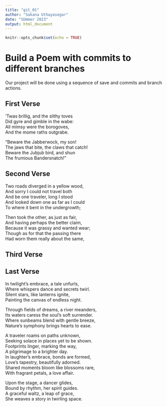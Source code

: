 ```yaml
---
title: "git_01"
author: "Sakana Uthayasegar"
date: "SUmmer 2023"
output: html_document
---
```


```r
knitr::opts_chunk$set(echo = TRUE)
```
# Build a Poem with commits to different branches
Our project will be done using a sequence of save and commits and branch actions.
<!-- Do not modify or change any text in "!--" bracketed areas such as this --- these are instructions to
you, if you change any of this the git program will notice it and compromise your git merging strategy !-->

## First Verse 
<!--Put the first five lines of a poem by Lewis Carrol in this section!-->


’Twas brillig, and the slithy toves  
      Did gyre and gimble in the wabe:  
All mimsy were the borogoves,  
      And the mome raths outgrabe.  

“Beware the Jabberwock, my son!  
      The jaws that bite, the claws that catch!  
Beware the Jubjub bird, and shun  
      The frumious Bandersnatch!”  

## Second Verse
<!--Put the first five lines of a poem by Robert Frost here!-->

Two roads diverged in a yellow wood,  
And sorry I could not travel both  
And be one traveler, long I stood  
And looked down one as far as I could  
To where it bent in the undergrowth;  

Then took the other, as just as fair,  
And having perhaps the better claim,  
Because it was grassy and wanted wear;  
Though as for that the passing there  
Had worn them really about the same,  

## Third Verse
<!--Put the first two verses of The Walrus and the Carpenter here!-->

## Last Verse
<!--Put a short poem you created using chatGPT of 20 to 30 lines,here!-->
In twilight's embrace, a tale unfurls,  
Where whispers dance and secrets twirl.  
Silent stars, like lanterns ignite,  
Painting the canvas of endless night.  

Through fields of dreams, a river meanders,  
Its waters caress the soul's soft surrender.  
Where sunbeams blend with gentle breeze,  
Nature's symphony brings hearts to ease.  

A traveler roams on paths unknown,  
Seeking solace in places yet to be shown.  
Footprints linger, marking the way,  
A pilgrimage to a brighter day.  
In laughter's embrace, bonds are formed,  
Love's tapestry, beautifully adorned.  
Shared moments bloom like blossoms rare,  
With fragrant petals, a love affair.  

Upon the stage, a dancer glides,  
Bound by rhythm, her spirit guides.  
A graceful waltz, a leap of grace,  
She weaves a story in twirling space.  
